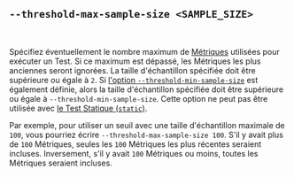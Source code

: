 ## `--threshold-max-sample-size <SAMPLE_SIZE>`

<br />

Spécifiez éventuellement le nombre maximum de [Métriques][metric] utilisées pour exécuter un Test. Si ce maximum est dépassé, les Métriques les plus anciennes seront ignorées. La taille d'échantillon spécifiée doit être supérieure ou égale à `2`. Si [l'option `--threshold-min-sample-size`][threshold min sample size option] est également définie, alors la taille d'échantillon spécifiée doit être supérieure ou égale à `--threshold-min-sample-size`. Cette option ne peut pas être utilisée avec [le Test Statique (`static`)][static].

Par exemple, pour utiliser un seuil avec une taille d'échantillon maximale de `100`, vous pourriez écrire `--threshold-max-sample-size 100`. S'il y avait plus de `100` Métriques, seules les `100` Métriques les plus récentes seraient incluses. Inversement, s'il y avait `100` Métriques ou moins, toutes les Métriques seraient incluses.

[metric]: /fr/docs/explanation/benchmarking/#metric

[threshold min sample size option]: #--threshold-min-sample-size-sample-size
[static]: #static